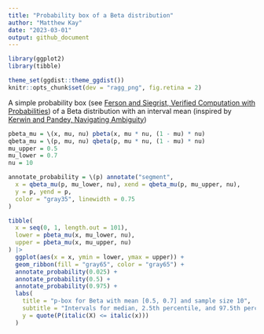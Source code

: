 ```yaml
---
title: "Probability box of a Beta distribution"
author: "Matthew Kay"
date: "2023-03-01"
output: github_document
---
```



```r
library(ggplot2)
library(tibble)

theme_set(ggdist::theme_ggdist())
knitr::opts_chunk$set(dev = "ragg_png", fig.retina = 2)
```

A simple probability box (see [Ferson and Siegrist, Verified Computation with Probabilities](https://inria.hal.science/hal-01518666/document)) of a Beta
distribution with an interval mean (inspired by [Kerwin and Pandey, Navigating Ambiguity](https://jasonkerwin.com/Papers/NavigatingAmbiguity/Kerwin_and_Pandey_NavigatingAmbiguity_latest.pdf))

```r
pbeta_mu = \(x, mu, nu) pbeta(x, mu * nu, (1 - mu) * nu)
qbeta_mu = \(p, mu, nu) qbeta(p, mu * nu, (1 - mu) * nu)
mu_upper = 0.5
mu_lower = 0.7
nu = 10

annotate_probability = \(p) annotate("segment", 
  x = qbeta_mu(p, mu_lower, nu), xend = qbeta_mu(p, mu_upper, nu), 
  y = p, yend = p, 
  color = "gray35", linewidth = 0.75
)

tibble(
  x = seq(0, 1, length.out = 101),
  lower = pbeta_mu(x, mu_lower, nu),
  upper = pbeta_mu(x, mu_upper, nu)
) |> 
  ggplot(aes(x = x, ymin = lower, ymax = upper)) + 
  geom_ribbon(fill = "gray65", color = "gray65") + 
  annotate_probability(0.025) +
  annotate_probability(0.5) +
  annotate_probability(0.975) +
  labs(
    title = "p-box for Beta with mean [0.5, 0.7] and sample size 10",
    subtitle = "Intervals for median, 2.5th percentile, and 97.5th percentile marked",
    y = quote(P(italic(X) <= italic(x)))
  )
```

